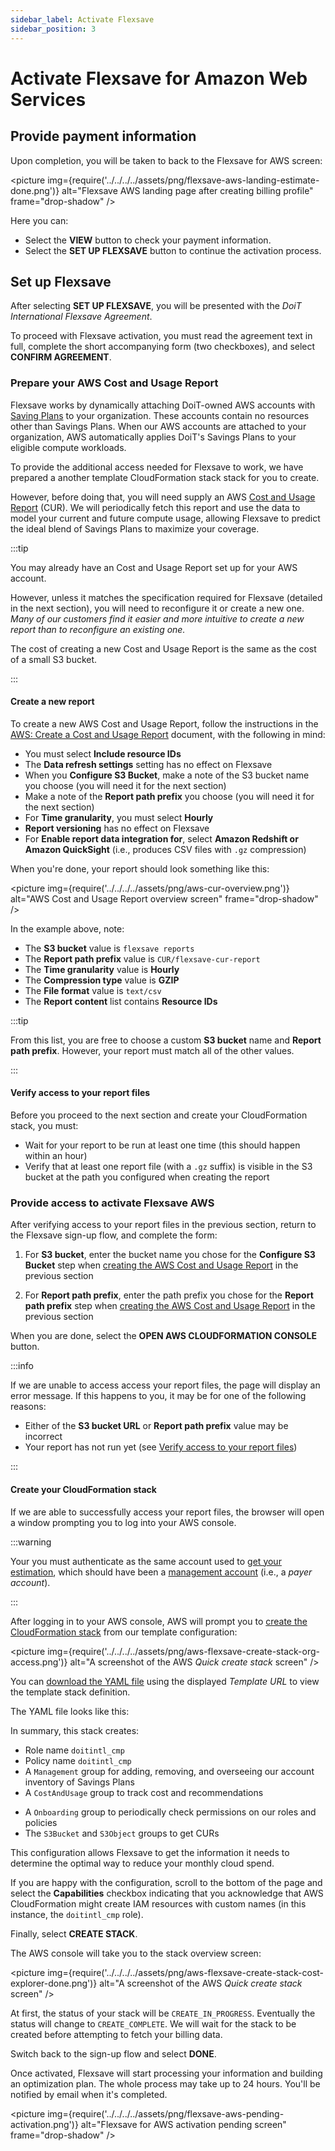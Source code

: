 ```yaml
---
sidebar_label: Activate Flexsave
sidebar_position: 3
---
```


# Activate Flexsave for Amazon Web Services

## Provide payment information


<SetUpBilling />

Upon completion, you will be taken to back to the Flexsave for AWS screen:

<picture
  img={require('../../../../assets/png/flexsave-aws-landing-estimate-done.png')}
  alt="Flexsave AWS landing page after creating billing profile"
  frame="drop-shadow"
/>

Here you can:

- Select the **VIEW** button to check your payment information.
- Select the **SET UP FLEXSAVE** button to continue the activation process.

## Set up Flexsave

After selecting **SET UP FLEXSAVE**, you will be presented with the _DoiT International Flexsave Agreement_.

To proceed with Flexsave activation, you must read the agreement text in full, complete the short accompanying form (two checkboxes), and select **CONFIRM AGREEMENT**.

### Prepare your AWS Cost and Usage Report

Flexsave works by dynamically attaching DoiT-owned AWS accounts with [Saving Plans][savings-plans] to your organization. These accounts contain no resources other than Savings Plans. When our AWS accounts are attached to your organization, AWS automatically applies DoiT's Savings Plans to your eligible compute workloads.

To provide the additional access needed for Flexsave to work, we have prepared a another template CloudFormation stack stack for you to create.

However, before doing that, you will need supply an AWS [Cost and Usage Report](https://docs.aws.amazon.com/cur/latest/userguide/what-is-cur.html) (CUR). We will periodically fetch this report and use the data to model your current and future compute usage, allowing Flexsave to predict the ideal blend of Savings Plans to maximize your coverage.

:::tip

You may already have an Cost and Usage Report set up for your AWS account.

However, unless it matches the specification required for Flexsave (detailed in the next section), you will need to reconfigure it or create a new one. _Many of our customers find it easier and more intuitive to create a new report than to reconfigure an existing one._

The cost of creating a new Cost and Usage Report is the same as the cost of a small S3 bucket.

:::

#### Create a new report

To create a new AWS Cost and Usage Report, follow the instructions in the [AWS: Create a Cost and Usage Report](https://docs.aws.amazon.com/cur/latest/userguide/cur-create.html) document, with the following in mind:

- You must select **Include resource IDs**
- The **Data refresh settings** setting has no effect on Flexsave
- When you **Configure S3 Bucket**, make a note of the S3 bucket name you choose (you will need it for the next section)
- Make a note of the **Report path prefix** you choose (you will need it for the next section)
- For **Time granularity**, you must select **Hourly**
- **Report versioning** has no effect on Flexsave
- For **Enable report data integration for**, select **Amazon Redshift or Amazon QuickSight** (i.e., produces CSV files with `.gz` compression)

When you're done, your report should look something like this:

<picture
  img={require('../../../../assets/png/aws-cur-overview.png')}
  alt="AWS Cost and Usage Report overview screen"
  frame="drop-shadow"
/>

In the example above, note:

- The **S3 bucket** value is `flexsave reports`
- The **Report path prefix** value is `CUR/flexsave-cur-report`
- The **Time granularity** value is **Hourly**
- The **Compression type** value is **GZIP**
- The **File format** value is `text/csv`
- The **Report content** list contains **Resource IDs**

:::tip

From this list, you are free to choose a custom **S3 bucket** name and **Report path prefix**. However, your report must match all of the other values.

:::

<!--
:::info See also

- [AWS: Creating Cost and Usage Reports](https://docs.aws.amazon.com/cur/latest/userguide/cur-create.html)
- [AWS: Viewing your Cost and Usage Report](https://docs.aws.amazon.com/cur/latest/userguide/view-cur.html)

:::
--->

#### Verify access to your report files

Before you proceed to the next section and create your CloudFormation stack, you must:

- Wait for your report to be run at least one time (this should happen within an hour)
- Verify that at least one report file (with a `.gz` suffix) is visible in the S3 bucket at the path you configured when creating the report

### Provide access to activate Flexsave AWS

After verifying access to your report files in the previous section, return to the Flexsave sign-up flow, and complete the form:

1. For **S3 bucket**, enter the bucket name you chose for the **Configure S3 Bucket** step when [creating the AWS Cost and Usage Report](#create-a-new-report) in the previous section

2. For **Report path prefix**, enter the path prefix you chose for the **Report path prefix** step when [creating the AWS Cost and Usage Report](#create-a-new-report) in the previous section

When you are done, select the **OPEN AWS CLOUDFORMATION CONSOLE** button.

:::info

If we are unable to access access your report files, the page will display an error message. If this happens to you, it may be for one of the following reasons:

- Either of the **S3 bucket URL** or **Report path prefix** value may be incorrect
- Your report has not run yet (see [Verify access to your report files](#verify-access-to-your-report-files))

:::

#### Create your CloudFormation stack

If we are able to successfully access your report files, the browser will open a window prompting you to log into your AWS console.

:::warning

Your you must authenticate as the same account used to [get your estimation](get-estimate.mdx), which should have been a [management account][management-account] (i.e., a _payer account_).

:::

After logging in to your AWS console, AWS will prompt you to [create the CloudFormation stack][create-stack] from our template configuration:

<picture
  img={require('../../../../assets/png/aws-flexsave-create-stack-org-access.png')}
  alt="A screenshot of the AWS _Quick create stack_ screen"
/>

You can [download the YAML file][org-access-yaml] using the displayed _Template URL_ to view the template stack definition.

The YAML file looks like this:


<YAML />

In summary, this stack creates:

- Role name `doitintl_cmp`
- Policy name `doitintl_cmp`
- A `Management` group for adding, removing, and overseeing our account inventory of Savings Plans
- A `CostAndUsage` group to track cost and recommendations
<!-- Long term we will transition to billing data, but `CostAndUsage` is used for now -->
- A `Onboarding` group to periodically check permissions on our roles and policies
- The `S3Bucket` and `S3Object` groups to get CURs

This configuration allows Flexsave to get the information it needs to determine the optimal way to reduce your monthly cloud spend.

If you are happy with the configuration, scroll to the bottom of the page and
select the **Capabilities** checkbox indicating that you acknowledge that AWS CloudFormation might create IAM resources with custom names (in this instance, the `doitintl_cmp` role).

Finally, select **CREATE STACK**.

The AWS console will take you to the stack overview screen:

<picture
  img={require('../../../../assets/png/aws-flexsave-create-stack-cost-explorer-done.png')}
  alt="A screenshot of the AWS _Quick create stack_ screen"
/>

At first, the status of your stack will be `CREATE_IN_PROGRESS`. Eventually the status will change to `CREATE_COMPLETE`. We will wait for the stack to be created before attempting to fetch your billing data.

Switch back to the sign-up flow and select **DONE**.

Once activated, Flexsave will start processing your information and building an optimization plan. The whole process may take up to 24 hours. You'll be notified by email when it's completed.

<picture
  img={require('../../../../assets/png/flexsave-aws-pending-activation.png')}
  alt="Flexsave for AWS activation pending screen"
  frame="drop-shadow"
/>

[cloudformation stack]: https://docs.aws.amazon.com/AWSCloudFormation/latest/UserGuide/stacks.html
[management-account]: https://docs.aws.amazon.com/organizations/latest/userguide/orgs_getting-started_concepts.html#account
[consolidated-billing]: https://docs.aws.amazon.com/awsaccountbilling/latest/aboutv2/consolidated-billing.html
[savings-plans]: https://aws.amazon.com/savingsplans/
[get-savings-plans-rec]: https://docs.aws.amazon.com/aws-cost-management/latest/APIReference/API_get-savings-plans-rec.html
[get-cost-usage]: https://docs.aws.amazon.com/aws-cost-management/latest/APIReference/API_get-cost-usage.html
[create-stack]: https://docs.aws.amazon.com/AWSCloudFormation/latest/UserGuide/cfn-console-create-stack.html
[cross-account-role]: https://docs.aws.amazon.com/IAM/latest/UserGuide/tutorial_cross-account-with-roles.html
[org-access-yaml]: https://doit-cmp-ops-pub.s3.amazonaws.com/prod/flexsave_create_policies.yml
